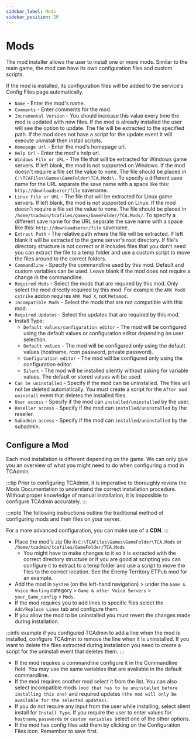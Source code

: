 ```yaml
---
sidebar_label: Mods
sidebar_position: 20
---
```


# Mods

The mod installer allows the user to install one or more mods. Similar to the main game, the mod can have its own configuration files and custom scripts.

If the mod is installed, its configuration files will be added to the service's Config Files page automatically.

- `Name` - Enter the mod's name.
- `Comments` - Enter comments for the mod.
- `Incremental Version` - You should increase this value every time the mod is updated with new files. If the mod is already installed the user will see the option to update. The file will be extracted to the specified path. If the mod does not have a script for the update event it will execute uninstall then install scripts.
- `Homepage Url` - Enter the mod's homepage url.
- `Help Url` - Enter the mod's help url.
- `Windows File or URL` - The file that will be extracted for Windows game servers. If left blank, the mod is not supported on Windows. If the mod doesn't require a file set the value to none. The file should be placed in `C:\TCAFiles\Games\GameFolder\TCA.Mods\.` To specify a different save name for the URL separate the save name with a space like this: `http://downloadserer/file` savename.
- `Linux File or URL` - The file that will be extracted for Linux game servers. If left blank, the mod is not supported on Linux. If the mod doesn't require a file set the value to none. The file should be placed in `/home/tcadmin/tcafiles/games/GameFolder/TCA.Mods/`. To specify a different save name for the URL separate the save name with a space like this: `http://downloadserer/file` savename.
- `Extract Path` - The relative path where the file will be extracted. If left blank it will be extracted to the game server's root directory. If file's directory structure is not correct or it includes files that you don't need you can extract the file to a temp folder and use a custom script to move the files around to the correct folders.
- `Commandline` - Specify the commandline used by this mod. Default and custom variables can be used. Leave blank if the mod does not require a change in the commandline.
- `Required Mods` - Select the mods that are required by this mod. Only select the mod directly required by this mod. For example the `AMX ModX cstrike` addon requires `AMX Mod X`, not `Metamod`.
- `Incompatible Mods` - Select the mods that are not compatible with this mod.
- `Required Updates` - Select the updates that are required by this mod.
- Install Type:
  - `Default values/configuration editor` - The mod will be configured using the default values or configuration editor depending on user selection.
  - `Default values` - The mod will be configured only using the default values (hostname, rcon password, private password).
  - `Configuration editor` - The mod will be configured only using the configuration editor.
  - `Silent` - The mod will be installed silently without asking for variable values. The default or stored values will be used.
- `Can be uninstalled` - Specify if the mod can be uninstalled. The files will not be deleted automatically. You must create a script for the `After mod uninstall` event that deletes the installed files.
- `User access` - Specify if the mod can `installed/uninstalled` by the user.
- `Reseller access` - Specify if the mod can `installed/uninstalled` by the reseller.
- `Subadmin access` - Specify if the mod can `installed/uninstalled` by the subadmin.

## Configure a Mod

Each mod installation is different depending on the game. We can only give you an overview of what you might need to do when configuring a mod in TCAdmin.

:::tip
Prior to configuring TCAdmin, it is imperative to thoroughly review the Mods Documentation to understand the correct installation procedure. Without proper knowledge of manual installation, it is impossible to configure TCAdmin accurately.
:::

:::note
The following instructions outline the traditional method of configuring mods and their files on your server.

For a more advanced configuration, you can make use of a **CDN**.
:::

- Place the mod's zip file in `C:\TCAFiles\Games\GameFolder\TCA.Mods` or `/home/tcadmin/tcafiles/GameFolder/TCA.Mods`
  - You might have to make changes to it so it is extracted with the correct directory structure or if you are good at scripting you can configure it to extract to a temp folder and use a script to move the files to the correct location. See the Enemy Territory ETPub mod for an example.
- Add the mod in `System` (on the left-hand navigation) > under the `Game & Voice Hosting` category > `Game & other Voice Servers` > `your_Game_config` > `Mods`.
- If the mod requires you to add lines to specific files select the `Add/Replace Lines` tab and configure them.
- If you allow the mod to be uninstalled you must revert the changes made during installation.

:::info example
if you configured TCAdmin to add a line when the mod is installed, configure TCAdmin to remove the line when it is uninstalled. If you want to delete the files extracted during installation you need to create a script for the uninstall event that deletes them.
:::

- If the mod requires a commandline configure it in the Commandline field. You may use the same variables that are available in the default commandline.
- If the mod requires another mod select it from the list. You can also select incompatible mods `(mod that has to be uninstalled before installing this one)` and required updates `(the mod will only be available for the selected updates)`.
- If you do not require any input from the user while installing, select silent install for `Install Type`. If you require the user to enter values for `hostname`, `passwords` or `custom variables `select one of the other options.
- If the mod has config files add them by clicking on the Configuration Files icon. Remember to save first.
